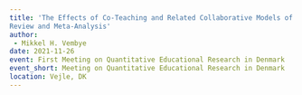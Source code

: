 ```yaml
---
title: 'The Effects of Co-Teaching and Related Collaborative Models of Instruction on Student Achievement: A Systematic
Review and Meta-Analysis'
author: 
 - Mikkel H. Vembye
date: 2021-11-26
event: First Meeting on Quantitative Educational Research in Denmark
event_short: Meeting on Quantitative Educational Research in Denmark
location: Vejle, DK
---
```



